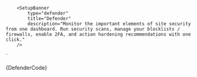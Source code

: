 


        <SetupBanner
            type="defender"
            title="Defender"
            description="Monitor the important elements of site security from one dashboard. Run security scans, manage your blocklists / firewalls, enable 2FA, and action hardening recommendations with one click."
        />
`

<Section
    contained={true}
    border={true}
    style={{ paddingRight: 0, paddingLeft: 0 }}
>
    <Preview wrapper={true}>
    	 <SetupBanner
		    type="defender"
            title="Defender"
            description="Monitor the important elements of site security from one dashboard. Run security scans, manage your blocklists / firewalls, enable 2FA, and action hardening recommendations with one click."
         />
    </Preview>
    <Snippet language="js">{DefenderCode}</Snippet>

</Section>
